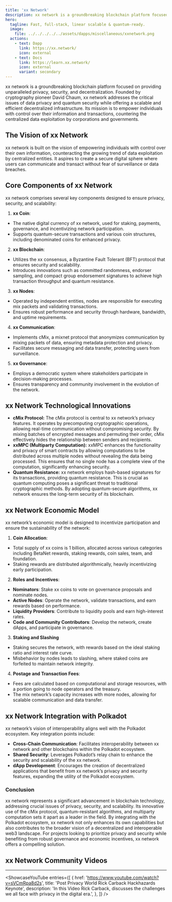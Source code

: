 ```yaml
---
title: 'xx Network'
description: xx network is a groundbreaking blockchain platform focused on providing unparalleled privacy, security, and decentralization.
hero:
  tagline: Fast, full-stack, linear scalable & quantum-ready.
  image: 
    file: ../../../../../assets/dapps/miscellaneous/xxnetwork.png
  actions:
    - text: Dapp
      link: https://xx.network/
      icon: external
    - text: Docs
      link: https://learn.xx.network/
      icon: external
      variant: secondary
---
```



xx network is a groundbreaking blockchain platform focused on providing unparalleled privacy, security, and decentralization. Founded by cryptography pioneer David Chaum, xx network addresses the critical issues of data privacy and quantum security while offering a scalable and efficient decentralized infrastructure. Its mission is to empower individuals with control over their information and transactions, countering the centralized data exploitation by corporations and governments.

## The Vision of xx Network
xx network is built on the vision of empowering individuals with control over their own information, counteracting the growing trend of data exploitation by centralized entities. It aspires to create a secure digital sphere where users can communicate and transact without fear of surveillance or data breaches.

## Core Components of xx Network
xx network comprises several key components designed to ensure privacy, security, and scalability:

1. **xx Coin**:
  - The native digital currency of xx network, used for staking, payments, governance, and incentivizing network participation.
  - Supports quantum-secure transactions and various coin structures, including denominated coins for enhanced privacy.
2. **xx Blockchain**:
  - Utilizes the xx consensus, a Byzantine Fault Tolerant (BFT) protocol that ensures security and scalability.
  - Introduces innovations such as committed randomness, endorser sampling, and compact group endorsement signatures to achieve high transaction throughput and quantum resistance.
3. **xx Nodes**:
  - Operated by independent entities, nodes are responsible for executing mix packets and validating transactions.
  - Ensures robust performance and security through hardware, bandwidth, and uptime requirements.
4. **xx Communication**:
  - Implements cMix, a mixnet protocol that anonymizes communication by mixing packets of data, ensuring metadata protection and privacy.
  - Facilitates secure messaging and data transfer, protecting users from surveillance.
5. **xx Governance**:
  - Employs a democratic system where stakeholders participate in decision-making processes.
  - Ensures transparency and community involvement in the evolution of the network.

## xx Network Technological Innovations
- **cMix Protocol:** The cMix protocol is central to xx network’s privacy features. It operates by precomputing cryptographic operations, allowing real-time communication without compromising security. By mixing batches of encrypted messages and permuting their order, cMix effectively hides the relationship between senders and recipients.
- **xxMPC (Multiparty Computation):** xxMPC enhances the functionality and privacy of smart contracts by allowing computations to be distributed across multiple nodes without revealing the data being processed. This ensures that no single node has a complete view of the computation, significantly enhancing security.
- **Quantum Resistance:** xx network employs hash-based signatures for its transactions, providing quantum resistance. This is crucial as quantum computing poses a significant threat to traditional cryptographic methods. By adopting quantum-secure algorithms, xx network ensures the long-term security of its blockchain.

## xx Network Economic Model
xx network’s economic model is designed to incentivize participation and ensure the sustainability of the network:
1. **Coin Allocation**:
  - Total supply of xx coins is 1 billion, allocated across various categories including BetaNet rewards, staking rewards, coin sales, team, and foundation.
  - Staking rewards are distributed algorithmically, heavily incentivizing early participation.
2. **Roles and Incentives**:
  - **Nominators**: Stake xx coins to vote on governance proposals and nominate nodes.
  - **Active Nodes**: Operate the network, validate transactions, and earn rewards based on performance.
  - **Liquidity Providers**: Contribute to liquidity pools and earn high-interest rates.
  - **Code and Community Contributors**: Develop the network, create dApps, and participate in governance.
3. **Staking and Slashing**
  - Staking secures the network, with rewards based on the ideal staking ratio and interest rate curve.
  - Misbehavior by nodes leads to slashing, where staked coins are forfeited to maintain network integrity.
4. **Postage and Transaction Fees**:
  - Fees are calculated based on computational and storage resources, with a portion going to node operators and the treasury.
  - The mix network’s capacity increases with more nodes, allowing for scalable communication and data transfer.

## xx Network Integration with Polkadot
xx network’s vision of interoperability aligns well with the Polkadot ecosystem. Key integration points include:
- **Cross-Chain Communication**: Facilitates interoperability between xx network and other blockchains within the Polkadot ecosystem.
- **Shared Security**: Leverages Polkadot’s relay chain to enhance the security and scalability of the xx network.
- **dApp Development**: Encourages the creation of decentralized applications that benefit from xx network’s privacy and security features, expanding the utility of the Polkadot ecosystem.

### Conclusion
xx network represents a significant advancement in blockchain technology, addressing crucial issues of privacy, security, and scalability. Its innovative use of the cMix protocol, quantum-resistant algorithms, and multiparty computation sets it apart as a leader in the field. By integrating with the Polkadot ecosystem, xx network not only enhances its own capabilities but also contributes to the broader vision of a decentralized and interoperable web3 landscape. For projects looking to prioritize privacy and security while benefiting from robust governance and economic incentives, xx network offers a compelling solution.

## xx Network Community Videos
------------
<ShowcaseYouTube
  entries={[
    {
        href: 'https://www.youtube.com/watch?v=sVCmRpa8d2s',
      title: 'Post Privacy World Rick Carback Hackhazards Keynote',
      description: 'In this Video Rick Carback, discusses the challenges we all face with privacy in the digital era.',
    },
  ]} />